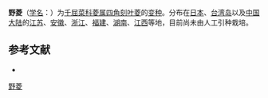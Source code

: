 {{Infraspeciesbox
| name = 野菱
| status = 
| status_system = 
| image =
| genus = Trapa
| species link = 四角刻叶菱
| species = incisa
| varietas = sieb.
| authority = et Zucc. var. quadricaudata Glück.
}}

'''野菱'''（[[学名|学名]]：{{lang|la|''Trapa incisa'' var. ''sieb.''}}）为[[千屈菜科|千屈菜科]][[菱属|菱属]][[四角刻叶菱|四角刻叶菱]]的[[变种|变种]]。分布在[[日本|日本]]、[[台湾岛|台湾岛]]以及[[中国大陆|中国大陆]]的[[江苏|江苏]]、[[安徽|安徽]]、[[浙江|浙江]]、[[福建|福建]]、[[湖南|湖南]]、[[江西|江西]]等地，目前尚未由人工引种栽培。

== 参考文献 ==
<div class="references-small">
* {{cite web| url =http://www.bioinfo.cn/db05/KmzwSpecies.php?action=view&id=29595| title =野菱（变种）| work =《中国高等植物数据库全库》| publisher =中国科学院微生物研究所| author =昆明植物研究所| accessdate =2009-02-26| deadurl =yes| archiveurl =https://web.archive.org/web/20160305035527/http://www.bioinfo.cn/db05/KmzwSpecies.php?action=view&id=29595| archivedate =2016-03-05}}
</div>

[[Category:菱属|野菱]]


{{植物小作品}}